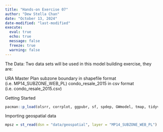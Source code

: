 ```yaml
---
title: "Hands-on Exercise 07"
author: "Dew Stella Chan"
date: "October 13, 2024"
date-modified: "last-modified"
execute: 
  eval: true
  echo: true
  message: false
  freeze: true
  warning: false
---
```


The Data:
Two data sets will be used in this model building exercise, they are:

URA Master Plan subzone boundary in shapefile format (i.e. MP14_SUBZONE_WEB_PL)
condo_resale_2015 in csv format (i.e. condo_resale_2015.csv)

Getting Started
```r
pacman::p_load(olsrr, corrplot, ggpubr, sf, spdep, GWmodel, tmap, tidyverse, gtsummary)
```

Importing geospatial data

```r
mpsz = st_read(dsn = "data/geospatial", layer = "MP14_SUBZONE_WEB_PL")
```